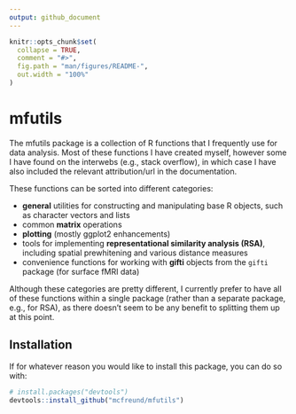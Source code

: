 ```yaml
---
output: github_document
---
```


<!-- README.md is generated from README.Rmd. Please edit that file -->

```r
knitr::opts_chunk$set(
  collapse = TRUE,
  comment = "#>",
  fig.path = "man/figures/README-",
  out.width = "100%"
)
```

# mfutils

<!-- badges: start -->
<!-- badges: end -->

The mfutils package is a collection of R functions that I frequently use for data analysis.
Most of these functions I have created myself, however some I have found on the interwebs (e.g., stack overflow), in which case I have also included the relevant attribution/url in the documentation.

These functions can be sorted into different categories:

- __general__ utilities for constructing and manipulating base R objects, such as character vectors and lists
- common __matrix__ operations
- __plotting__ (mostly ggplot2 enhancements)
- tools for implementing __representational similarity analysis (RSA)__, including spatial prewhitening and various distance measures
- convenience functions for working with __gifti__ objects from the `gifti` package (for surface fMRI data)

Although these categories are pretty different, I currently prefer to have all of these functions within a single package (rather than a separate package, e.g., for RSA), as there doesn't seem to be any benefit to splitting them up at this point.


## Installation

If for whatever reason you would like to install this package, you can do so with:

``` r
# install.packages("devtools")
devtools::install_github("mcfreund/mfutils")
```
